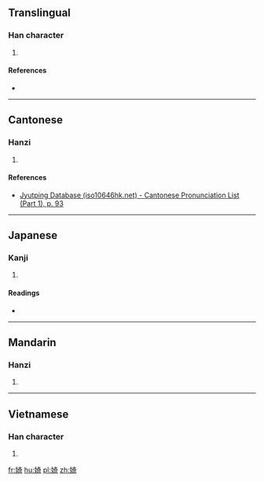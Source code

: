 ==Translingual==

===Han character===
{{Han char|rn=38|rad=女|as=08|sn=11|four=44421|canj=VKMR|ids=⿰女奇}}

# {{defn|Han|sort=女08}}

====References====
* {{Han ref|kx=0264.170|dkj=06401|dj=0531.090|hdz=21057.020|uh=5A4D|ud=23117|bh=D4E5|bd=54501}}

----

==Cantonese==

===Hanzi===
{{yue-hanzi|jyut=[[kei2]]|y=kei2}}

# {{defn|lang=yue|sort=女08}}

====References====
* [http://www.iso10646hk.net/jp/document/download.jsp Jyutping Database (iso10646hk.net) - Cantonese Pronunciation List (Part 1), p. 93]

----

==Japanese==

===Kanji===
{{ja-kanji|grade=|rs=女08}}

# {{defn|lang=ja|sort=女08}}

====Readings====
* {{ja-readings|on=[[き]] (ki)|kun=[[みめよい]] (mimeyoi)}}

----

==Mandarin==

===Hanzi===
{{cmn-hanzi|pin=[[qǐ]] ([[qi3]])|wg=ch'i<sup>3</sup>}}

# {{defn|lang=cmn|sort=女08}}

----

==Vietnamese==

===Han character===
{{vi-hantu|[[gả]]|rs=女08}}

# {{defn|lang=vi|sort=女08}}

[[fr:婍]]
[[hu:婍]]
[[pl:婍]]
[[zh:婍]]